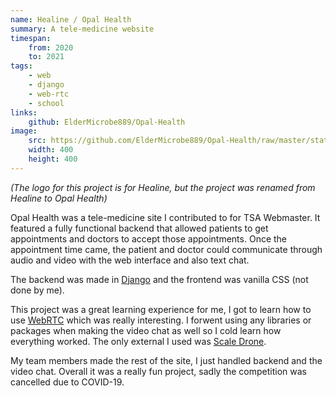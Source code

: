 ```yaml
---
name: Healine / Opal Health
summary: A tele-medicine website
timespan:
    from: 2020
    to: 2021
tags:
    - web
    - django
    - web-rtc
    - school
links:
    github: ElderMicrobe889/Opal-Health
image:
    src: https://github.com/ElderMicrobe889/Opal-Health/raw/master/static/base/IMG/fav/ms-icon-310x310.png
    width: 400
    height: 400
---
```



_(The logo for this project is for Healine, but the project was renamed from Healine to Opal Health)_

Opal Health was a tele-medicine site I contributed to for TSA Webmaster. It featured a fully functional backend that allowed patients to get appointments and doctors to accept those appointments. Once the appointment time came, the patient and doctor could communicate through audio and video with the web interface and also text chat.

The backend was made in [Django](https://www.djangoproject.com/) and the frontend was vanilla CSS (not done by me).

This project was a great learning experience for me, I got to learn how to use [WebRTC](https://webrtc.org/) which was really interesting. I forwent using any libraries or packages when making the video chat as well so I cold learn how everything worked. The only external I used was [Scale Drone](https://www.scaledrone.com/).

My team members made the rest of the site, I just handled backend and the video chat. Overall it was a really fun project, sadly the competition was cancelled due to COVID-19.

